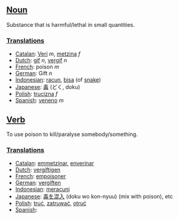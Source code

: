==[[Noun]]==

Substance that is harmful/lethal in small quantities.

===[[Translation]]s===

*[[Catalan]]: [[Verí]] ''m'', [[metzina]] ''f''
*[[Dutch]]: [[gif]] ''n'', [[vergif]] ''n''
*[[French]]: poison ''m''
*[[German]]: Gift ''n''
*[[Indonesian]]: [[racun]], [[bisa]] (of [[snake]])
*[[Japanese]]: [[毒]] (どく, doku)
*[[Polish]]: [[trucizna]] ''f''
*[[Spanish]]: [[veneno]] ''m''

==[[Verb]]==

To use poison to kill/paralyse somebody/something.

===[[Translation]]s===
*[[Catalan]]: [[emmetzinar]], [[enverinar]]
*[[Dutch]]: [[vergiftigen]]
*[[French]]: [[empoisoner]]
*[[German]]: [[vergiften]]
*[[Indonesian]]: [[racun|meracuni]]
*[[Japanese]]: [[毒]]を[[混入]] (doku wo kon-nyuu) (mix with poison), etc
*[[Polish]]: [[truć]], [[zatruwać]], [[otruć]]
*[[Spanish]]: [[]]